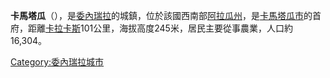 {{Coord|9|47|28|N|66|54|29|W|display=title}}

'''卡馬塔瓜'''（{{lang-es|Camatagua}}），是[[委內瑞拉|委內瑞拉]]的城鎮，位於該國西南部[[阿拉瓜州|阿拉瓜州]]，是[[卡馬塔瓜市|卡馬塔瓜市]]的首府，距離[[卡拉卡斯|卡拉卡斯]]101公里，海拔高度245米，居民主要從事農業，人口約16,304。

{{Venezuela-geo-stub}}
[[Category:委內瑞拉城市|Category:委內瑞拉城市]]